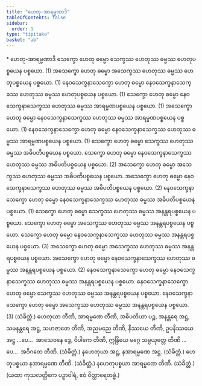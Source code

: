 ```yaml
---
title: "ဟေတု-အာရမ္မဏာဒိ"
tableOfContents: false
sidebar:
  order: 1
type: "tipitaka"
basket: "ab"
---
```



<DynamicBreadcrumb />

<Paragraph type="center">
* ဟေတု-အာရမ္မဏာဒိ
</Paragraph>

<Division number="148">

<Paragraph number="525">
သေက္ခော ဟေတု ဓမ္မော သေက္ခဿ ဟေတုဿ ဓမ္မဿ ဟေတုပစ္စယေန ပစ္စယော. (1)
</Paragraph>

<Paragraph number="526">
အသေက္ခော ဟေတု ဓမ္မော အသေက္ခဿ ဟေတုဿ ဓမ္မဿ ဟေတုပစ္စယေန ပစ္စယော. (1)
</Paragraph>

<Paragraph number="527">
နေဝသေက္ခနာသေက္ခော ဟေတု ဓမ္မော နေဝသေက္ခနာသေက္ခဿ ဟေတုဿ ဓမ္မဿ ဟေတုပစ္စယေန ပစ္စယော. (1)
</Paragraph>

</Division>
<Division number="149">

<Paragraph number="528">
သေက္ခော ဟေတု ဓမ္မော နေဝသေက္ခနာသေက္ခဿ ဟေတုဿ ဓမ္မဿ အာရမ္မဏပစ္စယေန ပစ္စယော. (1)
</Paragraph>

<Paragraph number="529">
အသေက္ခော ဟေတု ဓမ္မော နေဝသေက္ခနာသေက္ခဿ ဟေတုဿ ဓမ္မဿ အာရမ္မဏပစ္စယေန ပစ္စယော. (1)
</Paragraph>

<Paragraph number="530">
နေဝသေက္ခနာသေက္ခော ဟေတု ဓမ္မော နေဝသေက္ခနာသေက္ခဿ ဟေတုဿ ဓမ္မဿ အာရမ္မဏပစ္စယေန ပစ္စယော. (1)
</Paragraph>

</Division>
<Division number="150">

<Paragraph number="531">
သေက္ခော ဟေတု ဓမ္မော သေက္ခဿ ဟေတုဿ ဓမ္မဿ အဓိပတိပစ္စယေန ပစ္စယော. သေက္ခော ဟေတု ဓမ္မော နေဝသေက္ခနာသေက္ခဿ ဟေတုဿ ဓမ္မဿ အဓိပတိပစ္စယေန ပစ္စယော. (2)
</Paragraph>

<Paragraph number="532">
အသေက္ခော ဟေတု ဓမ္မော အသေက္ခဿ ဟေတုဿ ဓမ္မဿ အဓိပတိပစ္စယေန ပစ္စယော. အသေက္ခော ဟေတု ဓမ္မော နေဝသေက္ခနာသေက္ခဿ ဟေတုဿ ဓမ္မဿ အဓိပတိပစ္စယေန ပစ္စယော. (2)
</Paragraph>

<Paragraph number="533">
နေဝသေက္ခနာသေက္ခော ဟေတု ဓမ္မော နေဝသေက္ခနာသေက္ခဿ ဟေတုဿ ဓမ္မဿ အဓိပတိပစ္စယေန ပစ္စယော. (1)
</Paragraph>

</Division>
<Division number="151">

<Paragraph number="534">
သေက္ခော ဟေတု ဓမ္မော သေက္ခဿ ဟေတုဿ ဓမ္မဿ အနန္တရပစ္စယေန ပစ္စယော. သေက္ခော ဟေတု ဓမ္မော အသေက္ခဿ ဟေတုဿ ဓမ္မဿ အနန္တရပစ္စယေန ပစ္စယော. သေက္ခော ဟေတု ဓမ္မော နေဝသေက္ခနာသေက္ခဿ ဟေတုဿ ဓမ္မဿ အနန္တရပစ္စယေန ပစ္စယော. (3)
</Paragraph>

<Paragraph number="535">
အသေက္ခော ဟေတု ဓမ္မော အသေက္ခဿ ဟေတုဿ ဓမ္မဿ အနန္တရပစ္စယေန ပစ္စယော. အသေက္ခော ဟေတု ဓမ္မော နေဝသေက္ခနာသေက္ခဿ ဟေတုဿ ဓမ္မဿ အနန္တရပစ္စယေန ပစ္စယော. (2)
</Paragraph>

<Paragraph number="536">
နေဝသေက္ခနာသေက္ခော ဟေတု ဓမ္မော နေဝသေက္ခနာသေက္ခဿ ဟေတုဿ ဓမ္မဿ အနန္တရပစ္စယေန ပစ္စယော. နေဝသေက္ခနာသေက္ခော ဟေတု ဓမ္မော သေက္ခဿ ဟေတုဿ ဓမ္မဿ အနန္တရပစ္စယေန ပစ္စယော. နေဝသေက္ခနာသေက္ခော ဟေတု ဓမ္မော အသေက္ခဿ ဟေတုဿ ဓမ္မဿ အနန္တရပစ္စယေန ပစ္စယော. (3) (သံခိတ္တံ.)
</Paragraph>

</Division>
<Division number="152">

<Paragraph number="537">
ဟေတုယာ တီဏိ, အာရမ္မဏေ တီဏိ, အဓိပတိယာ ပဉ္စ, အနန္တရေ အဋ္ဌ, သမနန္တရေ အဋ္ဌ, သဟဇာတေ တီဏိ, အညမညေ တီဏိ, နိဿယေ တီဏိ, ဥပနိဿယေ အဋ္ဌ …ပေ…  အာသေဝနေ ဒွေ, ဝိပါကေ တီဏိ, ဣန္ဒြိယေ မဂ္ဂေ သမ္ပယုတ္တေ တီဏိ …ပေ…  အဝိဂတေ တီဏိ. (သံခိတ္တံ.)
</Paragraph>

<Paragraph number="538">
နဟေတုယာ အဋ္ဌ, နအာရမ္မဏေ အဋ္ဌ. (သံခိတ္တံ.)
</Paragraph>

<Paragraph number="539">
ဟေတုပစ္စယာ နအာရမ္မဏေ တီဏိ. (သံခိတ္တံ.)
</Paragraph>

<Paragraph number="540">
နဟေတုပစ္စယာ အာရမ္မဏေ တီဏိ. (သံခိတ္တံ.)
</Paragraph>

<Paragraph number="541">
(ယထာ ကုသလတ္တိကေ ပဉှာဝါရံ, ဧဝံ ဝိတ္ထာရေတဗ္ဗံ.)
</Paragraph>
</Division>